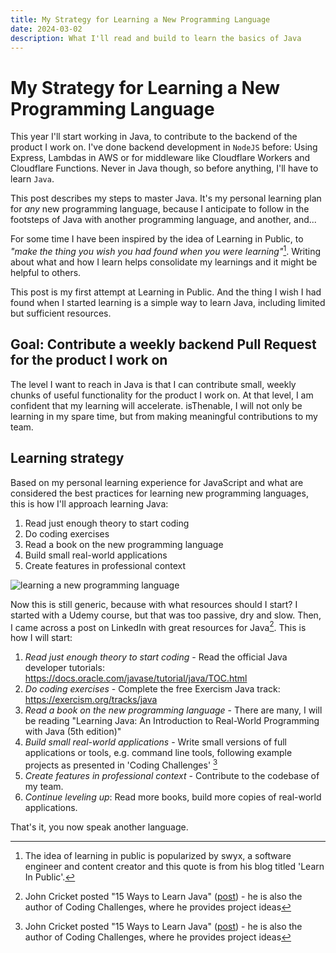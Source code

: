 ```yaml
---
title: My Strategy for Learning a New Programming Language
date: 2024-03-02
description: What I'll read and build to learn the basics of Java
---
```


# My Strategy for Learning a New Programming Language

This year I'll start working in Java, to contribute to the backend of the product I work on. I've done backend development in `NodeJS` before: Using Express, Lambdas in AWS or for middleware like Cloudflare Workers and Cloudflare Functions. Never in Java though, so before anything, I'll have to learn `Java`.

This post describes my steps to master Java. It's my personal learning plan for _any_ new programming language, because I anticipate to follow in the footsteps of Java with another programming language, and another, and...

For some time I have been inspired by the idea of Learning in Public, to _"make the thing you wish you had found when you were learning"_[^1]. Writing about what and how I learn helps consolidate my learnings and it might be helpful to others.

This post is my first attempt at Learning in Public. And the thing I wish I had found when I started learning is a simple way to learn Java, including limited but sufficient resources.

## Goal: Contribute a weekly backend Pull Request for the product I work on

The level I want to reach in Java is that I can contribute small, weekly chunks of useful functionality for the product I work on. At that level, I am confident that my learning will accelerate. isThenable, I will not only be learning in my spare time, but from making meaningful contributions to my team.

## Learning strategy

Based on my personal learning experience for JavaScript and what are considered the best practices for learning new programming languages, this is how I'll approach learning Java:

1. Read just enough theory to start coding
2. Do coding exercises
3. Read a book on the new programming language
4. Build small real-world applications
5. Create features in professional context

![learning a new programming language](/blog/java-learning-strategy/excalidraw-learn-new-programming-language.svg)

Now this is still generic, because with what resources should I start? I started with a Udemy course, but that was too passive, dry and slow. Then, I came across a post on LinkedIn with great resources for Java[^2]. This is how I will start:

1. _Read just enough theory to start coding_ - Read the official Java developer tutorials: https://docs.oracle.com/javase/tutorial/java/TOC.html
2. _Do coding exercises_ - Complete the free Exercism Java track: https://exercism.org/tracks/java
3. _Read a book on the new programming language_ - There are many, I will be reading "Learning Java: An Introduction to Real-World Programming with Java (5th edition)"
4. _Build small real-world applications_ - Write small versions of full applications or tools, e.g. command line tools, following example projects as presented in 'Coding Challenges' [^2]
5. _Create features in professional context_ - Contribute to the codebase of my team.
6. _Continue leveling up_: Read more books, build more copies of real-world applications.

That's it, you now speak another language.

[^1]: The idea of learning in public is popularized by swyx, a software engineer and content creator and this quote is from his blog titled 'Learn In Public'.
[^2]: John Cricket posted "15 Ways to Learn Java" ([post](https://www.linkedin.com/feed/update/urn:li:activity:7165624448404942848/)) - he is also the author of Coding Challenges, where he provides project ideas
